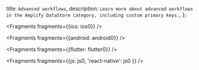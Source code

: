   title: `Advanced workflows`,
  description: `Learn more about advanced workflows in the Amplify DataStore category, including custom primary keys.`,
};


<Fragments fragments={{ios: ios0}} />


<Fragments fragments={{android: android0}} />


<Fragments fragments={{flutter: flutter0}} />


<Fragments fragments={{js: js0, 'react-native': js0 }} />
